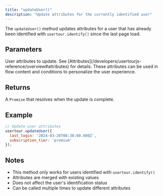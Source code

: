 ```yaml
---
title: "updateUser()"
description: "Update attributes for the currently identified user"
---
```


The `updateUser()` method updates attributes for a user that has already been identified with `usertour.identify()` since the last page load.

## Parameters

<ParamField path="attributes" type="object">
  User attributes to update. See [Attributes](/developers/usertourjs-reference/overview#attributes) for details. These attributes can be used in flow content and conditions to personalize the user experience.
</ParamField>

## Returns
A `Promise` that resolves when the update is complete.

## Example

```javascript
// Update user attributes
usertour.updateUser({
  last_login: '2024-03-20T08:30:00.000Z',
  subscription_tier: 'premium'
});
```

## Notes

- This method only works for users identified with `usertour.identify()`
- Attributes are merged with existing values
- Does not affect the user's identification status
- Can be called multiple times to update different attributes
